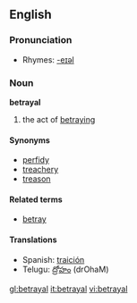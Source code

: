 ==English==

===Pronunciation===
*Rhymes: [[Rhymes:English:-eɪəl|-eɪəl]]

===Noun===
'''betrayal'''
# the act of [[betray]]ing

====Synonyms====
*[[perfidy]]
*[[treachery]]
*[[treason]]

====Related terms====
*[[betray]]

====Translations====
*Spanish: [[traición]]
*Telugu: [[ద్రోహం]] (drOhaM)

[[gl:betrayal]]
[[it:betrayal]]
[[vi:betrayal]]